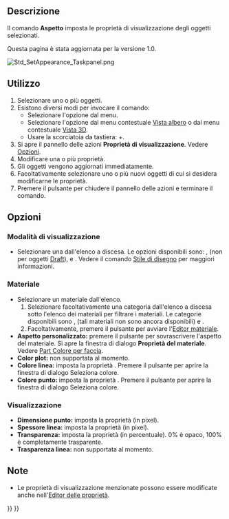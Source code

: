 <languages/>

{{Docnav/it
|[[Std_SetMaterial/it|Impostare il materiale]]
|[[Std_RandomColor/it|Colore casuale]]
|[[Std_View_Menu/it|Menu Visualizza]]
|IconL=Std_SetMaterial.svg
|IconR=Std_RandomColor.svg
|IconC=Freecad.svg
}}

{{GuiCommand/it
|Name=Std SetAppearance
|Name/it=Impostare l'aspetto degli oggetti
|MenuLocation=Visualizza → Aspetto...
|Workbenches=[[Material_Workbench/it|Material]], [[Part_Workbench/it|Part]], [[PartDesign_Workbench/it|PartDesign]] e altro
|Shortcut={{KEY|Ctrl}}+{{KEY|D}}
|SeeAlso=[[Std_SetMaterial/it|Impostare il materiale]],[[Part_ColorPerFace/it|Part Colore per faccia]]
}}

<span id="Description"></span>
==Descrizione==

Il comando '''Aspetto''' imposta le proprietà di visualizzazione degli oggetti selezionati.

Questa pagina è stata aggiornata per la versione 1.0.

[[Image:Std_SetAppearance_Taskpanel.png]]
{{Caption|Il pannello delle azioni delle proprietà di Visualizzazione}}

<span id="Usage"></span>
==Utilizzo==

# Selezionare uno o più oggetti.
# Esistono diversi modi per invocare il comando:
#* Selezionare l'opzione {{MenuCommand|Visualizza → [[Image:Std_SetAppearance.svg|16px]] Aspetto...}} dal menu.
#* Selezionare l'opzione {{MenuCommand|[[Image:Std_SetAppearance.svg|16px]] Aspetto...}} dal menu contestuale [[Tree_view/it|Vista albero]] o dal menu contestuale [[3D_view/it|Vista 3D]].
#* Usare la scorciatoia da tastiera: {{KEY|Ctrl}}+{{KEY|D}}.
# Si apre il pannello delle azioni '''Proprietà di visualizzazione'''. Vedere [[#Opzioni|Opzioni]].
# Modificare una o più proprietà.
# Gli oggetti vengono aggiornati immediatamente.
# Facoltativamente selezionare uno o più nuovi oggetti di cui si desidera modificarne le proprietà.
# Premere il pulsante {{Button|Chiudi}} per chiudere il pannello delle azioni e terminare il comando.

<span id="Options"></span>
==Opzioni==

<span id="Viewing_mode"></span>
===Modalità di visualizzazione===

* Selezionare una {{PropertyView|Modalità di visualizzazione}} dall'elenco a discesa. Le opzioni disponibili sono: {{Value|Linee piatte}}, {{Value|Ombreggiato}} (non per oggetti [[Draft_Workbench/it|Draft]]), {{Value|Fil di ferro}} e {{Value|Punti}}. Vedere il comando [[Std_DrawStyle/it|Stile di disegno]] per maggiori informazioni.

<span id="Material"></span>
===Materiale===

* Selezionare un materiale dall'elenco.
*# Selezionare facoltativamente una categoria dall'elenco a discesa sotto l'elenco dei materiali per filtrare i materiali. Le categorie disponibili sono {{Value|Aspetto base}}, {{Value|Aspetto texture}} (tali materiali non sono ancora disponibili) e {{Value|Tutti i materiali}}.
*# Facoltativamente, premere il pulsante {{Button|Avvia editor}} per avviare l'[[Material_Edit/it|Editor materiale]].
* '''Aspetto personalizzato:''' premere il pulsante {{Button|...}} per sovrascrivere l'aspetto del materiale. Si apre la finestra di dialogo '''Proprietà del materiale'''. Vedere [[Part_ColorPerFace/it#Utilizzo|Part Colore per faccia]].
* '''Color plot:''' non supportata al momento.
* '''Colore linea:''' imposta la proprietà {{PropertyView|Line Color}}. Premere il pulsante per aprire la finestra di dialogo Seleziona colore.
* '''Colore punto:''' imposta la proprietà {{PropertyView|Point Color}}. Premere il pulsante per aprire la finestra di dialogo Seleziona colore.

<span id="Display"></span>
===Visualizzazione===

* '''Dimensione punto:''' imposta la proprietà {{PropertyView|Point Size}} (in pixel).
* '''Spessore linea:''' imposta la proprietà {{PropertyView|Line Width}} (in pixel).
* '''Transparenza:''' imposta la proprietà {{PropertyView|Transparency}} (in percentuale). 0% è opaco, 100% è completamente trasparente.
* '''Trasparenza linea:''' non supportata al momento.

<span id="Notes"></span>
== Note ==

* Le proprietà di visualizzazione menzionate possono essere modificate anche nell'[[Property_editor/it|Editor delle proprietà]].


{{Docnav/it
|[[Std_SetMaterial/it|Impostare il materiale]]
|[[Std_RandomColor/it|Colore casuale]]
|[[Std_View_Menu/it|Menu Visualizza]]
|IconL=Std_SetMaterial.svg
|IconR=Std_RandomColor.svg
|IconC=Freecad.svg
}}

{{Std_Base_navi{{#translation:}}}}
{{Userdocnavi{{#translation:}}}}